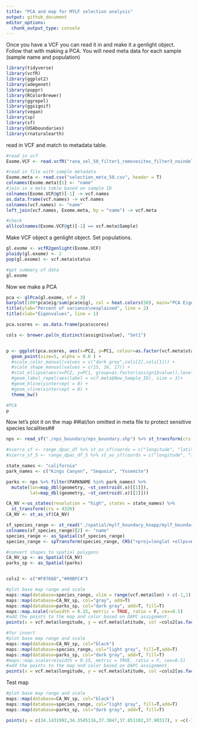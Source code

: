 ```yaml
---
title: "PCA and map for MYLF selection analysis"
output: github_document
editor_options: 
  chunk_output_type: console
---
```


Once you have a VCF you can read it in and make it a genlight object.  Follow that with making a PCA.  You will need meta data for each sample (sample name and population)

```r
library(tidyverse)
library(vcfR)
library(ggplot2)
library(adegenet)
library(poppr)
library(RColorBrewer)
library(ggrepel)
library(ggsignif)
library(vegan)
library(sp)
library(sf)
library(USAboundaries)
library(rnaturalearth)
```

read in VCF and match to metadata table.

```r

#read in vcf
Exome.VCF <- read.vcfR("rana_sel_50_filter1_removesites_filter3_noindels.recode.vcf")

#read in file with sample metadata
Exome.meta <- read.csv("selection_meta_50.csv", header = T)
colnames(Exome.meta)[1] <- "name"
#join in a meta table based on sample ID
colnames(Exome.VCF@gt)[-1] -> vcf.names
as.data.frame(vcf.names) -> vcf.names
colnames(vcf.names) <- "name"
left_join(vcf.names, Exome.meta, by = "name") -> vcf.meta

#check
all(colnames(Exome.VCF@gt)[-1] == vcf.meta$Sample)

```

Make VCF object a genlight object.  Set populations.

```r

gl.exome <- vcfR2genlight(Exome.VCF)
ploidy(gl.exome) <- 2
pop(gl.exome) <- vcf.meta$status

#get summary of data
gl.exome

```

Now we make a PCA

```r

pca <- glPca(gl.exome, nf = 3)
barplot(100*pca$eig/sum(pca$eig), col = heat.colors(50), main="PCA Eigenvalues")
title(ylab="Percent of variance\nexplained", line = 2)
title(xlab="Eigenvalues", line = 1)

pca.scores <- as.data.frame(pca$scores)

cols <- brewer.pal(n_distinct(assign1$value), "Set1")


p <- ggplot(pca.scores, aes(x=PC2, y=PC1, colour=as.factor(vcf.meta$status))) + 
  geom_point(size=5, alpha = 0.6 ) + 
  #scale_color_manual(values = c("dark grey",cols[2],cols[1])) + 
  #scale_shape_manual(values = c(15, 16, 17)) +
  #stat_ellipse(aes(x=PC2, y=PC1, group=as.factor(assign1$value)),level = 0.95, size = 1) + 
  #geom_label_repel(aes(label = vcf.meta$New_Sample_ID), size = 3)+
  #geom_hline(yintercept = 0) + 
  #geom_vline(xintercept = 0) +
  theme_bw()

#PCA 
p

```

Now let's plot it on the map
##lat/lon omitted in meta file to protect sensitive species localities##

```r
nps <- read_sf("./nps_boundary/nps_boundary.shp") %>% st_transform(crs = 4326) 

#sierra_sf <- range_dpac_df %>% st_as_sf(coords = c("longitude", "latitude"), crs = 4326)
#sierra_sf_5 <- range_dpac_df_5 %>% st_as_sf(coords = c("longitude", "latitude"), crs = 4326)

state_names <- "california"
park_names <- c("Kings Canyon", "Sequoia", "Yosemite")

parks <- nps %>% filter(PARKNAME %in% park_names) %>% 
  mutate(lon=map_dbl(geometry, ~st_centroid(.x)[[1]]),
         lat=map_dbl(geometry, ~st_centroid(.x)[[2]]))

CA_NV <-us_states(resolution = "high", states = state_names) %>%
  st_transform(crs = 4326)
CA_NV <- st_as_sf(CA_NV)

sf_species_range <- st_read("./spatial/mylf_boundary_knapp/mylf_boundary_final.shp")
colnames(sf_species_range)[2] <- "name"
species_range <- as_Spatial(sf_species_range)
species_range <- spTransform(species_range, CRS("+proj=longlat +ellps=WGS84 +datum=WGS84"))

#convert shapes to spatial polygons
CA_NV_sp <- as_Spatial(CA_NV)
parks_sp <- as_Spatial(parks)


cols2 <- c("#F8766D","#00BFC4")

#plot base map range and scale
maps::map(database=species_range, xlim = range(vcf.meta$lon) + c(-1,1), ylim = range(vcf.meta$lat)+c(-.5,.5), col="light gray", fill=T, mar=c(2,1,1,1))
maps::map(database=CA_NV_sp, col="gray", add=T)
maps::map(database=parks_sp, col="dark gray", add=T, fill=T)
maps::map.scale(relwidth = 0.15, metric = TRUE, ratio = F, cex=0.5)
#add the points to the map and color based on DAPC assignment.
points(x = vcf.meta$longitude, y = vcf.meta$latitude, col =cols2[as.factor(vcf.meta$status_binary)], pch=19, cex=1.5)

#for insert
#plot base map range and scale
maps::map(database=CA_NV_sp, col="black")
maps::map(database=species_range, col="light gray", fill=T,add=T)
maps::map(database=parks_sp, col="dark gray", add=T, fill=T)
#maps::map.scale(relwidth = 0.15, metric = TRUE, ratio = F, cex=0.5)
#add the points to the map and color based on DAPC assignment.
points(x = vcf.meta$longitude, y = vcf.meta$latitude, col =cols2[as.factor(vcf.meta$status_binary)], pch=19, cex=.5)

```

Test map

```r


#plot base map range and scale
maps::map(database=CA_NV_sp, col="black")
maps::map(database=species_range, col="light gray", fill=T,add=T)
maps::map(database=parks_sp, col="dark gray", add=T, fill=T)

points(y = c(34.1431992,34.3545116,37.3047,37.851102,37.90317), x =c(-117.0677172,-117.856104,-119.1251,-119.65861,-119.44083), col ="red", pch=19, cex=.5)

```

